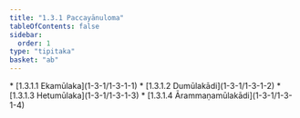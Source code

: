 ```yaml
---
title: "1.3.1 Paccayānuloma"
tableOfContents: false
sidebar:
  order: 1
type: "tipitaka"
basket: "ab"
---
```



<DynamicBreadcrumb />



<TableOfContents>
* [1.3.1.1 Ekamūlaka](1-3-1/1-3-1-1)
* [1.3.1.2 Dumūlakādi](1-3-1/1-3-1-2)
* [1.3.1.3 Hetumūlaka](1-3-1/1-3-1-3)
* [1.3.1.4 Ārammaṇamūlakādi](1-3-1/1-3-1-4)
</TableOfContents>